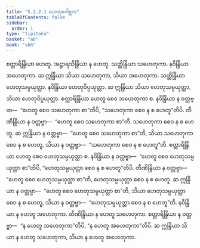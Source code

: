 ```yaml
---
title: "5.2.2.1 ဟေတုဂေါစ္ဆက"
tableOfContents: false
sidebar:
  order: 1
type: "tipitaka"
basket: "ab"
book: "vbh"
---
```



<DynamicBreadcrumb />

<Division number="224" book="vbh" e="ch" v="30" p="134">

<Paragraph number="910" book="vbh">
စတ္တာရိန္ဒြိယာ ဟေတူ. အဋ္ဌာရသိန္ဒြိယာ န ဟေတူ. သတ္တိန္ဒြိယာ သဟေတုကာ. နဝိန္ဒြိယာ အဟေတုကာ. ဆ ဣန္ဒြိယာ သိယာ သဟေတုကာ, သိယာ အဟေတုကာ. သတ္တိန္ဒြိယာ ဟေတုသမ္ပယုတ္တာ. နဝိန္ဒြိယာ ဟေတုဝိပ္ပယုတ္တာ. ဆ ဣန္ဒြိယာ သိယာ ဟေတုသမ္ပယုတ္တာ, သိယာ ဟေတုဝိပ္ပယုတ္တာ. စတ္တာရိန္ဒြိယာ ဟေတူ စေဝ သဟေတုကာ စ. နဝိန္ဒြိယာ န ဝတ္တဗ္ဗာ—  “ဟေတူ စေဝ သဟေတုကာ စာ”တိပိ, “သဟေတုကာ စေဝ န စ ဟေတူ”တိပိ. တီဏိန္ဒြိယာ န ဝတ္တဗ္ဗာ—  “ဟေတူ စေဝ သဟေတုကာ စာ”တိ. သဟေတုကာ စေဝ န စ ဟေတူ. ဆ ဣန္ဒြိယာ န ဝတ္တဗ္ဗာ—  “ဟေတူ စေဝ သဟေတုကာ စာ”တိ, သိယာ သဟေတုကာ စေဝ န စ ဟေတူ, သိယာ န ဝတ္တဗ္ဗာ—  “သဟေတုကာ စေဝ န စ ဟေတူ”တိ.
</Paragraph>

<Paragraph number="911" book="vbh">
စတ္တာရိန္ဒြိယာ ဟေတူ စေဝ ဟေတုသမ္ပယုတ္တာ စ. နဝိန္ဒြိယာ န ဝတ္တဗ္ဗာ—  “ဟေတူ စေဝ ဟေတုသမ္ပယုတ္တာ စာ”တိပိ, “ဟေတုသမ္ပယုတ္တာ စေဝ န စ ဟေတူ”တိပိ. တီဏိန္ဒြိယာ န ဝတ္တဗ္ဗာ—  “ဟေတူ စေဝ ဟေတုသမ္ပယုတ္တာ စာ”တိ, ဟေတုသမ္ပယုတ္တာ စေဝ န စ ဟေတူ. ဆ ဣန္ဒြိယာ န ဝတ္တဗ္ဗာ—  “ဟေတူ စေဝ ဟေတုသမ္ပယုတ္တာ စာ”တိ, သိယာ ဟေတုသမ္ပယုတ္တာ စေဝ န စ ဟေတူ, သိယာ န ဝတ္တဗ္ဗာ—  “ဟေတုသမ္ပယုတ္တာ စေဝ န စ ဟေတူ”တိ.
</Paragraph>

<Paragraph number="912" book="vbh">
နဝိန္ဒြိယာ န ဟေတူ အဟေတုကာ. တီဏိန္ဒြိယာ န ဟေတူ သဟေတုကာ. စတ္တာရိန္ဒြိယာ န ဝတ္တဗ္ဗာ—  “န ဟေတူ သဟေတုကာ”တိပိ, “န ဟေတူ အဟေတုကာ”တိပိ. ဆ ဣန္ဒြိယာ သိယာ န ဟေတူ သဟေတုကာ, သိယာ န ဟေတူ အဟေတုကာ.
</Paragraph>
</Division>